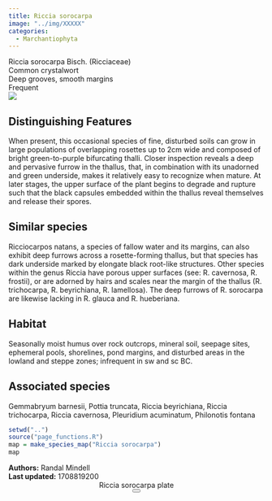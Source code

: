 ```yaml
---
title: Riccia sorocarpa
image: "../img/XXXXX"
categories:
  - Marchantiophyta
---
```


<div class="info-panel">
 <div class="info-top">
  <div class="taxon-scientific"><span class="taxon-name">Riccia sorocarpa</span> <span class="taxon-authority">Bisch.</span> <span class="taxon-family">(Ricciaceae)</span></div>
  <div class="taxon-common">Common crystalwort</div>
 </div>
 <div class="info-bottom">
  <div class="taxon-qnd">Deep grooves, smooth margins</div>
  <div class="taxon-abundance">Frequent</div>
 </div>
</div>
<div class="imerss-content-frame">
 <div class="imerss-image-header">
  <div class="imerss-image-holder imerss-column-left" data-toggle="tooltip" style="background-image: url(../img/XXXXX)" title="XXXXX">
  </div>

  <div class="imerss-image-holder imerss-column-right" data-toggle="tooltip" style="background-image: url(../img/XXXXX)" title="XXXXX">
  </div>
 
 </div>
 <div class="imerss-content-lower">
  <div class="imerss-column-left">
  <div class="tab-microscope" data-micromodal-trigger="modal-plate">
  <img src="../img/bryo guide microscope.png"/>
  </div>

<h2>Distinguishing Features</h2>

When present, this occasional species of fine, disturbed soils can grow in large populations of overlapping rosettes up to 2cm wide and composed of bright green-to-purple bifurcating thalli. Closer inspection reveals a deep and pervasive furrow in the thallus, that, in combination with its unadorned and green underside, makes it relatively easy to recognize when mature. At later stages, the upper surface of the plant begins to degrade and rupture such that the black capsules embedded within the thallus reveal themselves and release their spores. 

<h2>Similar species</h2>

Ricciocarpos natans, a species of fallow water and its margins, can also exhibit deep furrows across a rosette-forming thallus, but that species has dark underside marked by elongate black root-like structures. Other species within the genus Riccia have porous upper surfaces (see: R. cavernosa, R. frostii), or are adorned by hairs and scales near the margin of the thallus (R. trichocarpa, R. beyrichiana, R. lamellosa). The deep furrows of R. sorocarpa are likewise lacking in R. glauca and R. hueberiana.   

<h2>Habitat</h2>

Seasonally moist humus over rock outcrops, mineral soil, seepage sites, ephemeral pools, shorelines, pond margins, and disturbed areas in the lowland and steppe zones; infrequent in sw and sc BC.

<h2>Associated species</h2>

Gemmabryum barnesii, Pottia truncata, Riccia beyrichiana, Riccia trichocarpa, Riccia cavernosa, Pleuridium acuminatum, Philonotis fontana
</div>

<div class="imerss-column-right">

<div class="imerss-image-holder imerss-column-right" data-toggle="tooltip" style="background-image: url(../img/XXXXX)" title="XXXXX">
</div>

<div class="imerss-map-holder">
```r
setwd("..")
source("page_functions.R")
map = make_species_map("Riccia sorocarpa")
map
```
</div>

</div>

</div>
</div>

<div class="taxon-footer">
 <div class="taxon-authors"><b>Authors:</b> <span>Randal Mindell</span></div>
 <div class="taxon-update"><b>Last updated:</b> <span>1708819200</span></div>
</div>

<div class="modal micromodal-slide" id="modal-plate" aria-hidden="true">
 <div class="modal__overlay" tabindex="-1" data-micromodal-close>
  <div class="modal__container" role="dialog" aria-modal="true" aria-labelledby="modal-plate-title" >
   <header class="modal__header">
   <div class="modal__title" id="modal-plate-title">
  Riccia sorocarpa plate
   </div>
   <button class="modal__close" aria-label="Close" data-micromodal-close></button>
   </header>
  <div class="modal__content" id="modal-plate-content">
   <div class="imerss-image-holder" data-toggle="tooltip" style="background-image: url(../img/XXXXX)" title="XXXXX">
  </div>
  </div>
  </div>
 </div>
</div>

<script src="../js/micromodal.min.js"></script>
<link href="../css/style-taxon.css" rel="stylesheet">
<link href="../css/micromodal.css" rel="stylesheet">

<script>
MicroModal.init();
</script>

